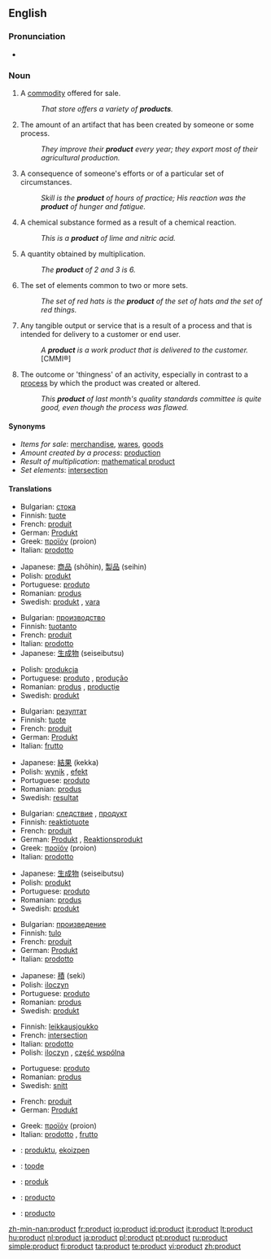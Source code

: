 ==English==

===Pronunciation===
* {{audio|en-us-product.ogg|Audio (US)}}

===Noun===
{{en-noun}}

# A [[commodity]] offered for sale.
#: ''That store offers a variety of '''products'''.''
# The amount of an artifact that has been created by someone or some process.
#: ''They improve their '''product''' every year; they export most of their agricultural production.''
# A consequence of someone's efforts or of a particular set of circumstances.
#: ''Skill is the '''product''' of hours of practice; His reaction was the '''product''' of hunger and fatigue.''
# A chemical substance formed as a result of a chemical reaction.
#: ''This is a '''product''' of lime and nitric acid.''
# {{math}} A quantity obtained by multiplication.
#: ''The '''product''' of 2 and 3 is 6.''
# The set of elements common to two or more sets.
#: ''The set of red hats is the '''product''' of the set of hats and the set of red things.''
# Any tangible output or service that is a result of a process and that is intended for delivery to a customer or end user.
#: ''A '''product''' is a work product that is delivered to the customer.'' [CMMI®]
# The outcome or 'thingness' of an activity, especially in contrast to a [[process]] by which the product was created or altered.
#: ''This '''product''' of last month's quality standards committee is quite good, even though the process was flawed.''

====Synonyms====
* ''Items for sale'': [[merchandise]], [[wares]], [[goods]]
* ''Amount created by a process'': [[production]]
* ''Result of multiplication'': [[mathematical product]]
* ''Set elements'': [[intersection]]

====Translations====
{{trans-top|commodity for sale}}
* Bulgarian: [[стока]] {{f}}
* Finnish: [[tuote]]
* French: [[produit]] {{m}}
* German: [[Produkt]] {{n}}
* Greek: [[προϊόν]] (proion) {{n}}
* Italian: [[prodotto]] {{m}}
{{trans-mid}}
* Japanese: [[商品]] (shōhin), [[製品]] (seihin)
* Polish: [[produkt]] {{m}}
* Portuguese: [[produto]] {{m}}
* Romanian: [[produs]] {{n}}
* Swedish: [[produkt]] {{c}}, [[vara]] {{c}}
{{trans-bottom}}

{{trans-top|amount created by a process}}
* Bulgarian: [[производство]] {{n}}
* Finnish: [[tuotanto]]
* French: [[produit]] {{m}}
* Italian: [[prodotto]] {{m}}
* Japanese: [[生成物]] (seiseibutsu)
{{trans-mid}}
* Polish: [[produkcja]] {{f}}
* Portuguese: [[produto]] {{m}}, [[produção]] {{f}}
* Romanian: [[produs]] {{n}}, [[producţie]] {{f}}
* Swedish: [[produkt]] {{c}}
{{trans-bottom}}

{{trans-top|consequence of efforts}}
* Bulgarian: [[резултат]] {{m}}
* Finnish: [[tuote]]
* French: [[produit]] {{m}}
* German: [[Produkt]] {{n}}
* Italian: [[frutto]] {{m}}
{{trans-mid}}
* Japanese: [[結果]] (kekka)
* Polish: [[wynik]] {{m}}, [[efekt]] {{m}}
* Portuguese: [[produto]] {{m}}
* Romanian: [[produs]] {{n}}
* Swedish: [[resultat]] {{n}}
{{trans-bottom}}

{{trans-top|result of chemical reaction}}
* Bulgarian: [[следствие]] {{n}}, [[продукт]] {{m}}
* Finnish: [[reaktiotuote]]
* French: [[produit]] {{m}}
* German: [[Produkt]] {{n}}, [[Reaktionsprodukt]] {{n}}
* Greek: [[προϊόν]] (proion) {{n}}
* Italian: [[prodotto]] {{m}}
{{trans-mid}}
* Japanese: [[生成物]] (seiseibutsu)
* Polish: [[produkt]] {{m}}
* Portuguese: [[produto]] {{m}}
* Romanian: [[produs]] {{n}}
* Swedish: [[produkt]] {{c}}
{{trans-bottom}}

{{trans-top|multiplication result}}
* Bulgarian: [[произведение]] {{n}}
* Finnish: [[tulo]]
* French: [[produit]] {{m}}
* German: [[Produkt]] {{n}}
* Italian: [[prodotto]] {{m}}
{{trans-mid}}
* Japanese: [[積]] (seki)
* Polish: [[iloczyn]] {{m}}
* Portuguese: [[produto]] {{m}}
* Romanian: [[produs]] {{n}}
* Swedish: [[produkt]] {{c}}
{{trans-bottom}}

{{trans-top|set elements}}
* Finnish: [[leikkausjoukko]]
* French: [[intersection]] {{f}}
* Italian: [[prodotto]] {{m}}
* Polish: [[iloczyn]] {{m}}, [[część wspólna]] {{f}}
{{trans-mid}}
* Portuguese: [[produto]] {{m}}
* Romanian: [[produs]] {{n}}
* Swedish: [[snitt]] {{n}}
{{trans-bottom}}

{{trans-top|any tangible output}}
* French: [[produit]] {{m}}
* German: [[Produkt]] {{n}}
{{trans-mid}}
* Greek: [[προϊόν]] (proion) {{n}}
* Italian: [[prodotto]] {{m}}, [[frutto]] {{m}}
{{trans-bottom}}

{{checktrans-top}}
* {{ttbc|Basque}}: [[produktu]], [[ekoizpen]]
* {{ttbc|Estonian}}: [[toode]]
* {{ttbc|Indonesian}}: [[produk]]
{{trans-mid}}
* {{ttbc|Interlingua}}: [[producto]]
* {{ttbc|Spanish}}: [[producto]] {{m}}
{{trans-bottom}}

[[zh-min-nan:product]]
[[fr:product]]
[[io:product]]
[[id:product]]
[[it:product]]
[[lt:product]]
[[hu:product]]
[[nl:product]]
[[ja:product]]
[[pl:product]]
[[pt:product]]
[[ru:product]]
[[simple:product]]
[[fi:product]]
[[ta:product]]
[[te:product]]
[[vi:product]]
[[zh:product]]